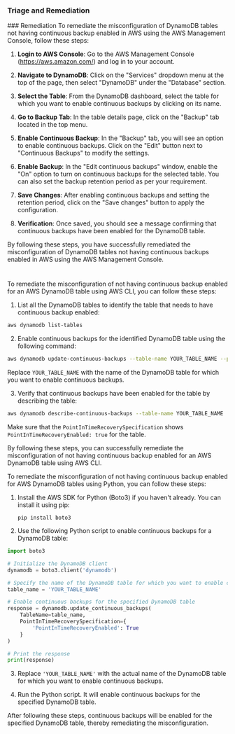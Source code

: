 
### Triage and Remediation
<Tabs>
<Tab title='Remediation'>
### Remediation

<AccordionGroup>
<Accordion title='Using Console' defaultOpen='true'>
To remediate the misconfiguration of DynamoDB tables not having continuous backup enabled in AWS using the AWS Management Console, follow these steps:

1. **Login to AWS Console**: Go to the AWS Management Console (https://aws.amazon.com/) and log in to your account.

2. **Navigate to DynamoDB**: Click on the "Services" dropdown menu at the top of the page, then select "DynamoDB" under the "Database" section.

3. **Select the Table**: From the DynamoDB dashboard, select the table for which you want to enable continuous backups by clicking on its name.

4. **Go to Backup Tab**: In the table details page, click on the "Backup" tab located in the top menu.

5. **Enable Continuous Backup**: In the "Backup" tab, you will see an option to enable continuous backups. Click on the "Edit" button next to "Continuous Backups" to modify the settings.

6. **Enable Backup**: In the "Edit continuous backups" window, enable the "On" option to turn on continuous backups for the selected table. You can also set the backup retention period as per your requirement.

7. **Save Changes**: After enabling continuous backups and setting the retention period, click on the "Save changes" button to apply the configuration.

8. **Verification**: Once saved, you should see a message confirming that continuous backups have been enabled for the DynamoDB table.

By following these steps, you have successfully remediated the misconfiguration of DynamoDB tables not having continuous backups enabled in AWS using the AWS Management Console.

#
</Accordion>

<Accordion title='Using CLI'>
To remediate the misconfiguration of not having continuous backup enabled for an AWS DynamoDB table using AWS CLI, you can follow these steps:

1. List all the DynamoDB tables to identify the table that needs to have continuous backup enabled:
```bash
aws dynamodb list-tables
```

2. Enable continuous backups for the identified DynamoDB table using the following command:
```bash
aws dynamodb update-continuous-backups --table-name YOUR_TABLE_NAME --point-in-time-recovery-specification PointInTimeRecoveryEnabled=true
```
Replace `YOUR_TABLE_NAME` with the name of the DynamoDB table for which you want to enable continuous backups.

3. Verify that continuous backups have been enabled for the table by describing the table:
```bash
aws dynamodb describe-continuous-backups --table-name YOUR_TABLE_NAME
```
Make sure that the `PointInTimeRecoverySpecification` shows `PointInTimeRecoveryEnabled: true` for the table.

By following these steps, you can successfully remediate the misconfiguration of not having continuous backup enabled for an AWS DynamoDB table using AWS CLI.
</Accordion>

<Accordion title='Using Python'>
To remediate the misconfiguration of not having continuous backup enabled for AWS DynamoDB tables using Python, you can follow these steps:

1. Install the AWS SDK for Python (Boto3) if you haven't already. You can install it using pip:
   ```
   pip install boto3
   ```

2. Use the following Python script to enable continuous backups for a DynamoDB table:

```python
import boto3

# Initialize the DynamoDB client
dynamodb = boto3.client('dynamodb')

# Specify the name of the DynamoDB table for which you want to enable continuous backups
table_name = 'YOUR_TABLE_NAME'

# Enable continuous backups for the specified DynamoDB table
response = dynamodb.update_continuous_backups(
    TableName=table_name,
    PointInTimeRecoverySpecification={
        'PointInTimeRecoveryEnabled': True
    }
)

# Print the response
print(response)
```

3. Replace `'YOUR_TABLE_NAME'` with the actual name of the DynamoDB table for which you want to enable continuous backups.

4. Run the Python script. It will enable continuous backups for the specified DynamoDB table.

After following these steps, continuous backups will be enabled for the specified DynamoDB table, thereby remediating the misconfiguration.
</Accordion>

</AccordionGroup>
</Tab>
</Tabs>
